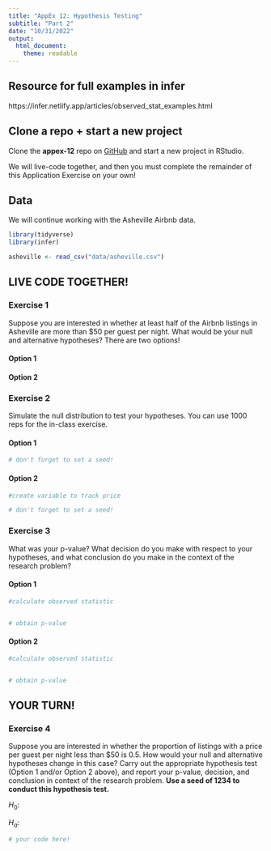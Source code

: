 ```yaml
---
title: "AppEx 12: Hypothesis Testing"
subtitle: "Part 2"
date: "10/31/2022"
output: 
  html_document:
    theme: readable
---
```


## Resource for full examples in infer

https://infer.netlify.app/articles/observed_stat_examples.html



## Clone a repo + start a new project

Clone the **appex-12** repo on [GitHub](https://github.com/math118-fall2022) and start a new project in RStudio. 

We will live-code together, and then you must complete the remainder of this Application Exercise on your own!


## Data

We will continue working with the Asheville Airbnb data.

```r
library(tidyverse)
library(infer)
```

```r
asheville <- read_csv("data/asheville.csv")
```

## LIVE CODE TOGETHER!

### Exercise 1

Suppose you are interested in whether at least half of the Airbnb listings in Asheville are more than $50 per guest per night. What would be your null and alternative hypotheses? There are two options! 

#### Option 1

#### Option 2


### Exercise 2

Simulate the null distribution to test your hypotheses. You can use 1000 reps for the in-class exercise.

#### Option 1 

```r
# don't forget to set a seed! 


```

#### Option 2

```r
#create variable to track price

```

```r
# don't forget to set a seed! 

```


### Exercise 3

What was your p-value? What decision do you make with respect to your 
hypotheses, and what conclusion do you make in the context of the research
problem?

#### Option 1

```r
#calculate observed statistic


# obtain p-value

```


#### Option 2

```r
#calculate observed statistic


# obtain p-value


```


## YOUR TURN!

### Exercise 4

Suppose you are interested in whether the proportion of listings with a price per guest per night less than $50 is 0.5. How would your null and 
alternative hypotheses change in this case? Carry out the appropriate
hypothesis test (Option 1 and/or Option 2 above), and report your p-value, decision, and conclusion in context of the research problem.  **Use a seed of 1234 to conduct this hypothesis test.**


$H_0$: 

$H_a$: 


```r
# your code here!

```

